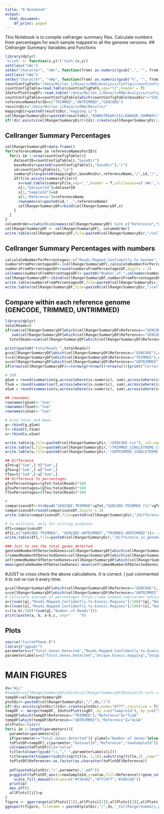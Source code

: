 ```yaml
---
title: "R Notebook"
output:
  html_document:
    df_print: paged
---
```


This Notebook is to compile cellranger summary files. Calculate numbers from percentages for each sample mapped to all the genome versions.
## Cellranger Summary Variables and Functions
```r
library(dplyr)
'%!in%' <- function(x,y)!('%in%'(x,y))
setClass("nWc")
setAs("character", "nWc", function(from) as.numeric(gsub(",", "", from) ))
setClass("nWp")
setAs("character", "nWp", function(from) as.numeric(gsub("%", "", from) ) )
countConfigPath="/data/Mullen_1/Raza/scRNA/Analysis/Configs/countConfig.txt" # to load summary files
countConfigTable=read.table(countConfigPath,sep="\t",header = T)
IdsForPlottingDf<-read.table("/data/Mullen_1/Raza/scRNA/Analysis/Configs/IDs_For_Plotting.txt",sep="\t",header = T)
countConfigTable=countConfigTable[which(countConfigTable$baseDir!="GSE156337"),] # remove this dataset. 
referenceNamesForID=c("TRIMMED","UNTRIMMED","GENCODE")
resultsDir="/data/Mullen_1/Raza/scRNA/Results/"
mappingDir=paste0(resultsDir,"mapping_1/")
cellRangerSummaryDir=paste0(resultsDir,"DOWNSTREAM/CELLRANGER_SUMMARY/")
if(!dir.exists(cellRangerSummaryDir)){dir.create(cellRangerSummaryDir,mode="0777",recursive = T)}

```

## Cellranger Summary Percentages
```r
cellRangerSummaryDF=data.frame()
for(referenceName in referenceNamesForID){
  for(i in 1:nrow(countConfigTable)){
    datasetID=countConfigTable[i,"baseDir"]
    baseResDir=paste0(countConfigTable[i,"baseDir"],"/")
    id=countConfigTable[i,"id"]
    summaryFile=paste0(mappingDir,baseResDir,referenceName,"/",id,"/",id,"/outs/metrics_summary.csv")
    if(file.exists(summaryFile)){
      x=read.table(summaryFile,sep=",",header = T,colClasses=c('nWc','nWc','nWc','nWc','nWp','nWp','nWp','nWp','nWp','nWp','nWp','nWp','nWp','nWp','nWp','nWp','nWp','nWc','nWc'))
      x[1,"DatasetId"]=datasetID
      x[1,"SampleId"]=id
      x[1,"Reference"]=referenceName
      rownames(x)=paste0(id,"__",referenceName)
      cellRangerSummaryDF=rbind(cellRangerSummaryDF,x)
    }
  }
}
columnOrder=c(which(colnames(cellRangerSummaryDF) %in% c("Reference","DatasetId","SampleId")),which(colnames(cellRangerSummaryDF) %!in% c("Reference","DatasetId","SampleId")))
cellRangerSummaryDF <- cellRangerSummaryDF[, columnOrder]
write.table(cellRangerSummaryDF,file=paste0(cellRangerSummaryDir,"/cellRangerSummary_percentages.txt"), col.names  = NA,sep="\t",quote = F)

```

## Cellranger Summary Percentages with numbers
```r
calculateNumberForPercentages<-c("Reads.Mapped.Confidently.to.Genome","Reads.Mapped.Confidently.to.Intergenic.Regions","Reads.Mapped.Confidently.to.Intronic.Regions","Reads.Mapped.Confidently.to.Exonic.Regions","Reads.Mapped.Confidently.to.Transcriptome","Reads.Mapped.Antisense.to.Gene")
numbersFromPercentagesDF<-(cellRangerSummaryDF[,calculateNumberForPercentages]/100)*cellRangerSummaryDF[,"Number.of.Reads"]
numbersFromPercentagesDF=round(numbersFromPercentagesDF,digits = 2)
colnames(numbersFromPercentagesDF)<-paste0("Number_of_",colnames(numbersFromPercentagesDF))
cellRangerSummaryDF<-cbind(cellRangerSummaryDF,numbersFromPercentagesDF)
write.table(numbersFromPercentagesDF,file=paste0(cellRangerSummaryDir,"/cellRangerSummary_numbers.txt"), col.names  = NA,sep="\t",quote = F)
write.table(cellRangerSummaryDF,file=paste0(cellRangerSummaryDir,"/cellRangerSummary.txt"), col.names  = NA,sep="\t",quote = F)

```

## Compare within each reference genome (GENCODE, TRIMMED, UNTRIMMED)
```r
library(dplyr)
totalReads=0
if(sum(cellRangerSummaryDF[which(cellRangerSummaryDF$Reference=="GENCODE"),"Number.of.Reads"])==sum(cellRangerSummaryDF[which(cellRangerSummaryDF$Reference=="TRIMMED"),"Number.of.Reads"]) &
   sum(cellRangerSummaryDF[which(cellRangerSummaryDF$Reference=="GENCODE"),"Number.of.Reads"])==sum(cellRangerSummaryDF[which(cellRangerSummaryDF$Reference=="UNTRIMMED"),"Number.of.Reads"])){
  totalReads=sum(cellRangerSummaryDF[which(cellRangerSummaryDF$Reference=="GENCODE"),"Number.of.Reads"])}

print(paste0("totalReads ",totalReads))
g=cellRangerSummaryDF[which(cellRangerSummaryDF$Reference=="GENCODE"),colnames(numbersFromPercentagesDF)]
t=cellRangerSummaryDF[which(cellRangerSummaryDF$Reference=="TRIMMED"),colnames(numbersFromPercentagesDF)]
u=cellRangerSummaryDF[which(cellRangerSummaryDF$Reference=="UNTRIMMED"),colnames(numbersFromPercentagesDF)]
if(nrow(cellRangerSummaryDF)==(nrow(g)+nrow(t)+nrow(u))){print("Correct split")}

# SUM
gSum = round(summarise(g,across(where(is.numeric), sum),across(where(is.character), ~0)),digits = 2)
tSum = round(summarise(t,across(where(is.numeric), sum),across(where(is.character), ~0)),digits = 2)
uSum = round(summarise(u,across(where(is.numeric), sum),across(where(is.character), ~0)),digits = 2)

## rownames 
rownames(gSum)<-"Sum"
rownames(tSum)<-"Sum"
rownames(uSum)<-"Sum"

# bind total and mean
g<-rbind(g,gSum)
t<-rbind(t,tSum)
u<-rbind(u,uSum)

write.table(g,file=paste0(cellRangerSummaryDir,"/GENCODE.txt"), col.names  = NA,sep="\t",quote = F)
write.table(t,file=paste0(cellRangerSummaryDir,"/TRIMMED_SINGLETROME.txt"), col.names  = NA,sep="\t",quote = F)
write.table(u,file=paste0(cellRangerSummaryDir,"/UNTRIMMED_SINGLETROME.txt"), col.names  = NA,sep="\t",quote = F)

## Difference 
gTot=g["Sum",]-t["Sum",]
gTou=g["Sum",]-u["Sum",]
tTou=t["Sum",]-u["Sum",]
## Difference To percentages
gTotPercentages=(gTot/totalReads)*100
gTouPercentages=(gTou/totalReads)*100
tTouPercentages=(tTou/totalReads)*100

#
comparisonsDf<-t(rbind("GENCODE-TRIMMED"=gTot,"GENCODE-TRIMMED (%)"=gTotPercentages,"GENCODE-UNTRIMMED"=gTou,"GENCODE-UNTRIMMED (%)"=gTouPercentages,"TRIMMED-UNTRIMMED"=tTou,"TRIMMED-UNTRIMMED (%)"=tTouPercentages))
comparisonsDf=round(comparisonsDf,digits = 2)
write.table(comparisonsDf,file=paste0(cellRangerSummaryDir,"/Difference_in_genome_mapping.txt"), col.names  = NA,sep="\t",quote = F)

# to millions, only for writing purposes
df1=comparisonsDf
df1[,c("GENCODE-TRIMMED", "GENCODE-UNTRIMMED","TRIMMED-UNTRIMMED")]<- round(df1[,c("GENCODE-TRIMMED", "GENCODE-UNTRIMMED","TRIMMED-UNTRIMMED")]/1e6,digits = 2)
write.table(df1,file=paste0(cellRangerSummaryDir,"/Difference_in_genome_mapping_to_millions_for_writing.txt"), col.names  = NA,sep="\t",quote = F)

### Just to see the total genes detected
genCodeNumberOfDetectedGenes=cellRangerSummaryDF[which(cellRangerSummaryDF$Reference=="GENCODE"),"Total.Genes.Detected",]
trimmedNumberOfDetectedGenes=cellRangerSummaryDF[which(cellRangerSummaryDF$Reference=="TRIMMED"),"Total.Genes.Detected",]
unTrimmedNumberOfDetectedGenes=cellRangerSummaryDF[which(cellRangerSummaryDF$Reference=="UNTRIMMED"),"Total.Genes.Detected",]
mean(genCodeNumberOfDetectedGenes)-mean(unTrimmedNumberOfDetectedGenes)

```
#JUST to cross check the above calculations. It is correct. I just commented it to not re-run it every time.
```r
g=cellRangerSummaryDF[which(cellRangerSummaryDF$Reference=="GENCODE"),]
u=cellRangerSummaryDF[which(cellRangerSummaryDF$Reference=="UNTRIMMED"),]
# Calculate average of percentages https://www.indeed.com/career-advice/career-development/how-to-calculate-average-percentage#:~:text=Calculate%20the%20percentage%20average,to%20get%20the%20average%20percentage.
a=((sum((g[,"Reads.Mapped.Confidently.to.Exonic.Regions"]/100)*(g[,"Number.of.Reads"])))/sum(g[,"Number.of.Reads"]))*100
b=((sum((u[,"Reads.Mapped.Confidently.to.Exonic.Regions"]/100)*(u[,"Number.of.Reads"])))/sum(u[,"Number.of.Reads"]))*100
c=((a-b)/100)*(sum(g[,"Number.of.Reads"]))
print(paste(a, b, a-b,c, sep="    "))
```

## Plots
```r
source("CustomTheme.R")
library("ggpubr")
parameters=c("Total.Genes.Detected","Reads.Mapped.Confidently.to.Exonic.Regions","Reads.Mapped.Confidently.to.Genome","Reads.Mapped.Confidently.to.Transcriptome","Reads.Mapped.Confidently.to.Intronic.Regions","Reads.Mapped.Confidently.to.Intergenic.Regions")
parameterLabels=c("Total.Genes.Detected","Unique.Exonic.mapping","Unique.Genome.mapping","Unique.Transcriptome.mapping","Unique.Intronic.mapping","Unique.Intergenic.mapping")
```
# MAIN FIGURES
```r
ds="ALL"
#tempDF=cellRangerSummaryDF[which(cellRangerSummaryDF$DatasetId %in% c("GSE115469","pbmc_10k_v3")),]
tempDF=cellRangerSummaryDF
plotDir<-paste0(cellRangerSummaryDir,"/",ds,"/")
if(!dir.exists(plotDir)){dir.create(plotDir,mode="0777",recursive = T)}
tempDF <- merge(tempDF, IdsForPlottingDf, by.x=c("SampleId"), by.y=c("SampleId"), all=F)
tempDF[which(tempDF$Reference=="TRIMMED"),"Reference"]="TLGA"
tempDF[which(tempDF$Reference=="UNTRIMMED"),"Reference"]="ULGA"
allPlots<-list()
for(i in 1:length(parameters)){
  parameter=parameters[i]
  if(parameter=="Total.Genes.Detected"){ ylabel="Number of Genes"}else{ ylabel="Percentage (%)"}
  toPlotDF=tempDF[,c(parameter,"DatasetId","Reference","newSampleId")]
  colnames(toPlotDF)[1]="value"
  title=tolower(gsub("\\."," ",parameterLabels[i]))
  title=paste(toupper(substring(title, 1,1)),substring(title,2) ,sep="", collapse=" ")
  toPlotDF$Reference<-as.factor(as.character(toPlotDF$Reference))
 
  pdf(paste0(plotDir,"/",parameter,".pdf"))
  p=ggplot(toPlotDF,aes(x=newSampleId,y=value,fill=Reference))+geom_col(width = 0.7, position = "dodge")  +ggtitle(title) + labs(y = ylabel) +theme_Publication() + scale_fill_Publication() + xlab("") +theme(axis.text.x = element_text(angle = 45, hjust=1,size = rel(1.2)),axis.text.y = element_text(size = rel(1)),axis.title = element_text(face = "bold",size = rel(1.5)),legend.key.size = unit(0.9, 'cm'),legend.text = element_text(size=12)) + scale_x_discrete(limits = IdsForPlottingDf$newSampleId) +
    scale_fill_manual(values=c("#fdb462","#7fc97f","#386cb0"))
  print(p)
  dev.off()
  allPlots[[i]]=p
}
figure <- ggarrange(allPlots[[1]],allPlots[[2]],allPlots[[3]],allPlots[[4]],allPlots[[5]],allPlots[[6]], labels = c("A.", "B.", "C.","D.","E.","F."), ncol = 1,nrow=6,font.label=list(size=20),common.legend = TRUE)
ggexport(figure, filename = paste0(plotDir,"/",ds,"_CellRangerSummary.pdf"),width = 8, height = 24)

```